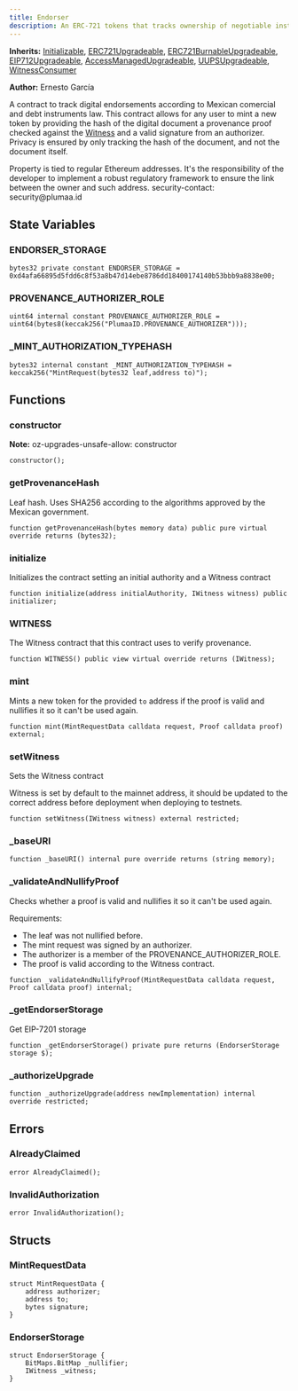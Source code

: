 ```yaml
---
title: Endorser
description: An ERC-721 tokens that tracks ownership of negotiable instruments
---
```


**Inherits:**
[Initializable](https://docs.openzeppelin.com/contracts/5.x/api/proxy#Initializable), [ERC721Upgradeable](https://docs.openzeppelin.com/contracts/5.x/api/token/erc721#ERC721), [ERC721BurnableUpgradeable](https://docs.openzeppelin.com/contracts/5.x/api/token/erc721#ERC721Burnable), [EIP712Upgradeable](https://docs.openzeppelin.com/contracts/5.x/api/utils#EIP712), [AccessManagedUpgradeable](https://docs.openzeppelin.com/contracts/5.x/api/access#AccessManaged), [UUPSUpgradeable](https://docs.openzeppelin.com/contracts/5.x/api/proxy#UUPSUpgradeable), [WitnessConsumer](https://docs.witness.co/api-reference/solidity/interfaces/IWitnessConsumer.sol)

**Author:**
Ernesto García

A contract to track digital endorsements according to Mexican comercial and debt instruments law. This contract
allows for any user to mint a new token by providing the hash of the digital document a provenance proof checked against
the [Witness](https://docs.witness.co/api-reference/solidity/Witness.sol) and a valid signature from an authorizer.
Privacy is ensured by only tracking the hash of the document, and not the document itself.

<Note>
Property is tied to regular Ethereum addresses. It's the responsibility of the developer to implement a robust
regulatory framework to ensure the link between the owner and such address.
</Note>

<Note>
security-contact: security@plumaa.id
</Note>


## State Variables
### ENDORSER_STORAGE

```solidity
bytes32 private constant ENDORSER_STORAGE = 0xd4afa66895d5fdd6c8f53a8b47d14ebe8786dd18400174140b53bbb9a8838e00;
```


### PROVENANCE_AUTHORIZER_ROLE

```solidity
uint64 internal constant PROVENANCE_AUTHORIZER_ROLE = uint64(bytes8(keccak256("PlumaaID.PROVENANCE_AUTHORIZER")));
```


### _MINT_AUTHORIZATION_TYPEHASH

```solidity
bytes32 internal constant _MINT_AUTHORIZATION_TYPEHASH = keccak256("MintRequest(bytes32 leaf,address to)");
```


## Functions
### constructor

**Note:**
oz-upgrades-unsafe-allow: constructor


```solidity
constructor();
```

### getProvenanceHash

Leaf hash. Uses SHA256 according to the algorithms approved by the Mexican government.


```solidity
function getProvenanceHash(bytes memory data) public pure virtual override returns (bytes32);
```

### initialize

Initializes the contract setting an initial authority and a Witness contract


```solidity
function initialize(address initialAuthority, IWitness witness) public initializer;
```

### WITNESS

The Witness contract that this contract uses to verify provenance.


```solidity
function WITNESS() public view virtual override returns (IWitness);
```

### mint

Mints a new token for the provided `to` address if the proof is valid and nullifies it so it can't be used again.


```solidity
function mint(MintRequestData calldata request, Proof calldata proof) external;
```

### setWitness

Sets the Witness contract

<Note>
Witness is set by default to the mainnet address, it should be updated
to the correct address before deployment when deploying to testnets.
</Note>


```solidity
function setWitness(IWitness witness) external restricted;
```

### _baseURI


```solidity
function _baseURI() internal pure override returns (string memory);
```

### _validateAndNullifyProof

Checks whether a proof is valid and nullifies it so it can't be used again.

Requirements:

- The leaf was not nullified before.
- The mint request was signed by an authorizer.
- The authorizer is a member of the PROVENANCE_AUTHORIZER_ROLE.
- The proof is valid according to the Witness contract.


```solidity
function _validateAndNullifyProof(MintRequestData calldata request, Proof calldata proof) internal;
```

### _getEndorserStorage

Get EIP-7201 storage


```solidity
function _getEndorserStorage() private pure returns (EndorserStorage storage $);
```

### _authorizeUpgrade


```solidity
function _authorizeUpgrade(address newImplementation) internal override restricted;
```

## Errors
### AlreadyClaimed

```solidity
error AlreadyClaimed();
```

### InvalidAuthorization

```solidity
error InvalidAuthorization();
```

## Structs
### MintRequestData

```solidity
struct MintRequestData {
    address authorizer;
    address to;
    bytes signature;
}
```

### EndorserStorage

```solidity
struct EndorserStorage {
    BitMaps.BitMap _nullifier;
    IWitness _witness;
}
```

